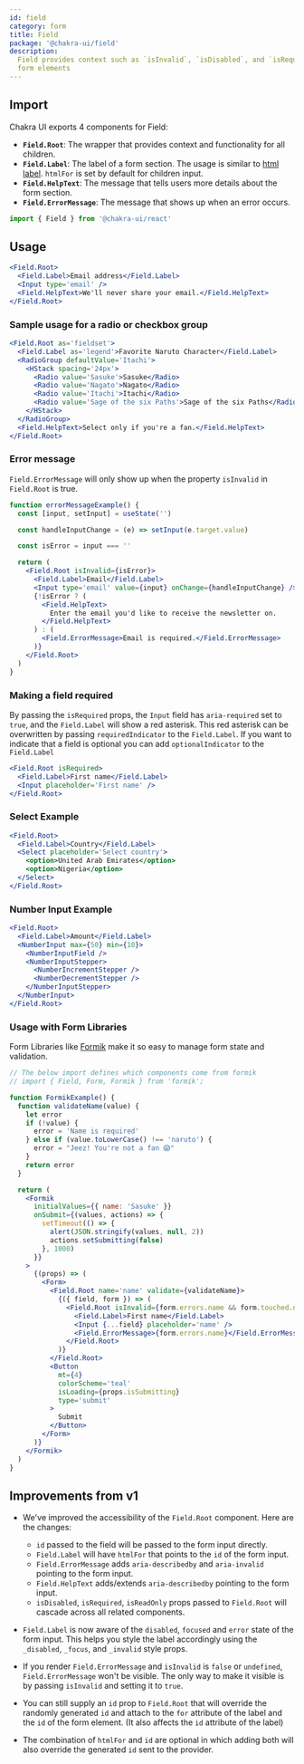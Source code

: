 ```yaml
---
id: field
category: form
title: Field
package: '@chakra-ui/field'
description:
  Field provides context such as `isInvalid`, `isDisabled`, and `isRequired` to
  form elements
---
```


## Import

Chakra UI exports 4 components for Field:

- **`Field.Root`**: The wrapper that provides context and functionality for all
  children.
- **`Field.Label`**: The label of a form section. The usage is similar to
  [html label](https://developer.mozilla.org/en-US/docs/Web/HTML/Element/label).
  `htmlFor` is set by default for children input.
- **`Field.HelpText`**: The message that tells users more details about the form
  section.
- **`Field.ErrorMessage`**: The message that shows up when an error occurs.

```js
import { Field } from '@chakra-ui/react'
```

## Usage

```jsx
<Field.Root>
  <Field.Label>Email address</Field.Label>
  <Input type='email' />
  <Field.HelpText>We'll never share your email.</Field.HelpText>
</Field.Root>
```

### Sample usage for a radio or checkbox group

```jsx
<Field.Root as='fieldset'>
  <Field.Label as='legend'>Favorite Naruto Character</Field.Label>
  <RadioGroup defaultValue='Itachi'>
    <HStack spacing='24px'>
      <Radio value='Sasuke'>Sasuke</Radio>
      <Radio value='Nagato'>Nagato</Radio>
      <Radio value='Itachi'>Itachi</Radio>
      <Radio value='Sage of the six Paths'>Sage of the six Paths</Radio>
    </HStack>
  </RadioGroup>
  <Field.HelpText>Select only if you're a fan.</Field.HelpText>
</Field.Root>
```

### Error message

`Field.ErrorMessage` will only show up when the property `isInvalid` in
`Field.Root` is true.

```jsx
function errorMessageExample() {
  const [input, setInput] = useState('')

  const handleInputChange = (e) => setInput(e.target.value)

  const isError = input === ''

  return (
    <Field.Root isInvalid={isError}>
      <Field.Label>Email</Field.Label>
      <Input type='email' value={input} onChange={handleInputChange} />
      {!isError ? (
        <Field.HelpText>
          Enter the email you'd like to receive the newsletter on.
        </Field.HelpText>
      ) : (
        <Field.ErrorMessage>Email is required.</Field.ErrorMessage>
      )}
    </Field.Root>
  )
}
```

### Making a field required

By passing the `isRequired` props, the `Input` field has `aria-required` set to
`true`, and the `Field.Label` will show a red asterisk. This red asterisk can be
overwritten by passing `requiredIndicator` to the `Field.Label`. If you want to
indicate that a field is optional you can add `optionalIndicator` to the
`Field.Label`

```jsx
<Field.Root isRequired>
  <Field.Label>First name</Field.Label>
  <Input placeholder='First name' />
</Field.Root>
```

### Select Example

```jsx
<Field.Root>
  <Field.Label>Country</Field.Label>
  <Select placeholder='Select country'>
    <option>United Arab Emirates</option>
    <option>Nigeria</option>
  </Select>
</Field.Root>
```

### Number Input Example

```jsx
<Field.Root>
  <Field.Label>Amount</Field.Label>
  <NumberInput max={50} min={10}>
    <NumberInputField />
    <NumberInputStepper>
      <NumberIncrementStepper />
      <NumberDecrementStepper />
    </NumberInputStepper>
  </NumberInput>
</Field.Root>
```

### Usage with Form Libraries

Form Libraries like [Formik](https://jaredpalmer.com/formik/) make it so easy to
manage form state and validation.

```jsx
// The below import defines which components come from formik
// import { Field, Form, Formik } from 'formik';

function FormikExample() {
  function validateName(value) {
    let error
    if (!value) {
      error = 'Name is required'
    } else if (value.toLowerCase() !== 'naruto') {
      error = "Jeez! You're not a fan 😱"
    }
    return error
  }

  return (
    <Formik
      initialValues={{ name: 'Sasuke' }}
      onSubmit={(values, actions) => {
        setTimeout(() => {
          alert(JSON.stringify(values, null, 2))
          actions.setSubmitting(false)
        }, 1000)
      }}
    >
      {(props) => (
        <Form>
          <Field.Root name='name' validate={validateName}>
            {({ field, form }) => (
              <Field.Root isInvalid={form.errors.name && form.touched.name}>
                <Field.Label>First name</Field.Label>
                <Input {...field} placeholder='name' />
                <Field.ErrorMessage>{form.errors.name}</Field.ErrorMessage>
              </Field.Root>
            )}
          </Field.Root>
          <Button
            mt={4}
            colorScheme='teal'
            isLoading={props.isSubmitting}
            type='submit'
          >
            Submit
          </Button>
        </Form>
      )}
    </Formik>
  )
}
```

## Improvements from v1

- We've improved the accessibility of the `Field.Root` component. Here are the
  changes:

  - `id` passed to the field will be passed to the form input directly.
  - `Field.Label` will have `htmlFor` that points to the `id` of the form input.
  - `Field.ErrorMessage` adds `aria-describedby` and `aria-invalid` pointing to
    the form input.
  - `Field.HelpText` adds/extends `aria-describedby` pointing to the form input.
  - `isDisabled`, `isRequired`, `isReadOnly` props passed to `Field.Root` will
    cascade across all related components.

- `Field.Label` is now aware of the `disabled`, `focused` and `error` state of
  the form input. This helps you style the label accordingly using the
  `_disabled`, `_focus`, and `_invalid` style props.

- If you render `Field.ErrorMessage` and `isInvalid` is `false` or `undefined`,
  `Field.ErrorMessage` won't be visible. The only way to make it visible is by
  passing `isInvalid` and setting it to `true`.
- You can still supply an `id` prop to `Field.Root` that will override the
  randomly generated `id` and attach to the `for` attribute of the label and the
  `id` of the form element. (It also affects the `id` attribute of the label)

- The combination of `htmlFor` and `id` are optional in which adding both will
  also override the generated `id` sent to the provider.
